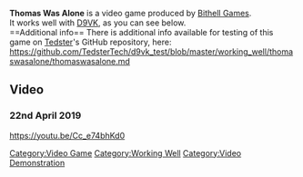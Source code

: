 <strong>Thomas Was Alone</strong> is a video game produced by [[Bithell Games]].
<br />
It works well with [[D9VK]], as you can see below.
<br />
==Additional info==
There is additional info available for testing of this game on [[User:Tedster|Tedster]]'s GitHub repository, here:
<br />
https://github.com/TedsterTech/d9vk_test/blob/master/working_well/thomaswasalone/thomaswasalone.md

==Video==
===22nd April 2019===
<youtube>https://youtu.be/Cc_e74bhKd0</youtube>

[[Category:Video Game]]
[[Category:Working Well]]
[[Category:Video Demonstration]]
